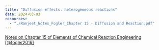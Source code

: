 ```yaml
--- 
title: "Diffusion effects: heterogeneous reactions"
date: 2024-03-03
resources:
  - "./Ranjeet_Notes_Fogler_Chapter 15 - Diffusion and Reaction.pdf"
---
```



::: {.callout-note}

[Notes on Chapter 15 of Elements of Chemical Reaction Engineering
[@fogler2016]](./Ranjeet_Notes_Fogler_Chapter 15 - Diffusion and Reaction.pdf)

:::


